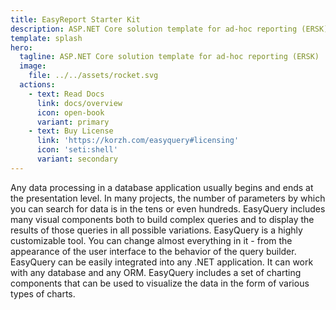 ```yaml
---
title: EasyReport Starter Kit
description: ASP.NET Core solution template for ad-hoc reporting (ERSK)
template: splash
hero:
  tagline: ASP.NET Core solution template for ad-hoc reporting (ERSK)
  image:
    file: ../../assets/rocket.svg
  actions:
    - text: Read Docs
      link: docs/overview
      icon: open-book
      variant: primary
    - text: Buy License
      link: 'https://korzh.com/easyquery#licensing'
      icon: 'seti:shell'
      variant: secondary
---
```



<CardGrid stagger>
    <Card title="Organizing the data flow" icon="seti:puppet">
        Any data processing in a database application usually begins and ends at the presentation level.
    </Card>
    <Card title="Complex queries" icon="seti:odata">
        In many projects, the number of parameters by which you can search for data is in the tens or even hundreds.
    </Card>
    <Card title="Data visualization" icon="seti:svg">
        EasyQuery includes many visual components both to build complex queries and to display the results of those queries in all possible variations.
    </Card>
    <Card title="Customization" icon="pen">
        EasyQuery is a highly customizable tool. You can change almost everything in it - from the appearance of the user interface to the behavior of the query builder.
    </Card>
    <Card title="Integration" icon="seti:crystal_embedded">
        EasyQuery can be easily integrated into any .NET application. It can work with any database and any ORM.
    </Card>
    <Card title="Charts" icon="seti:plan">
        EasyQuery includes a set of charting components that can be used to visualize the data in the form of various types of charts.
    </Card>
</CardGrid>
